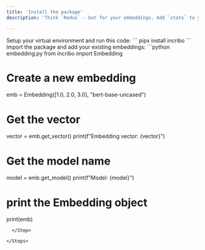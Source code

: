 ```yaml
---
title: 'Install the package'
description: 'Think `Redux` - but for your embeddings. Add `state` to your embeddings and transform the performance of your AI models' 

---
```

<Steps>
  <Step title="Install the python package">
    Setup your virtual environment and run this code:
```
pipx install incribo
```
  </Step>
  <Step title="Create stateful embeddings">
   Import the package and add your existing embeddings:
```python embedding.py
from incribo import Embedding

# Create a new embedding
emb = Embedding([1.0, 2.0, 3.0], "bert-base-uncased")

# Get the vector
vector = emb.get_vector()
print(f"Embedding vector: {vector}")

# Get the model name
model = emb.get_model()
print(f"Model: {model}")

# print the Embedding object 
print(emb)
```
  </Step>
 
</Steps>








